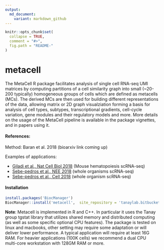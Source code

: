 ```yaml
---
output:
  md_document:
    variant: markdown_github
---
```


```r
knitr::opts_chunk$set(
  collapse = TRUE,
  comment = "#>",
  fig.path = "README-"
)
```

# metacell

The MetaCell R package facilitates analysis of single cell RNA-seq UMI matrices 
by computing partitions of a cell similarity graph into small (~20-200 typically) homogeneous groups of cells which are defined as metacells (MCs). The derived MCs are then used for building different representations of the data, allowing matrix or 2D graph visualziation forming a basis for analysis of cell types, subtypes, transcriptional gradients, cell-cycle variation, gene modules and their regulatory models and more. More details on the usage of the MetaCell pipeline is available in the package vignettes, and in papers using it.

#### References:

Method: Baran et al. 2018 (bioarxiv link coming up)

Examples of applications:

* [Giladi et al., Nat Cell Biol 2018](http://www.nature.com/articles/s41556-018-0121-4) (Mouse hematopoiesis scRNA-seq)
* [Sebe-pedros et al., NEE 2018](https://www.nature.com/articles/s41559-018-0575-6) (whole organisms scRNA-seq)
* [Sebe-pedros et al., Cell 2018](https://www.cell.com/cell/abstract/S0092-8674(18)30596-8) (whole organism scRNA-seq)

#### Installation

```r
install.packages('BiocManager') 
BiocManager::install('metacell',  site_repository = 'tanaylab.bitbucket.io/repo')
```

**Note**: Metacell is implemented in R and C++. In particular it uses the Tanay group tgstat library that utilizes shared memory and distributed computing (as well as some specific optional CPU features). The package is tested on linux and macbooks, other setting may require some adaptation or will deliver lower performance. A typical application will require at least 16G RAM. 
For heavier applications (100K cells) we recommend a dual CPU multi-core workstation with 128GM RAM or more.
